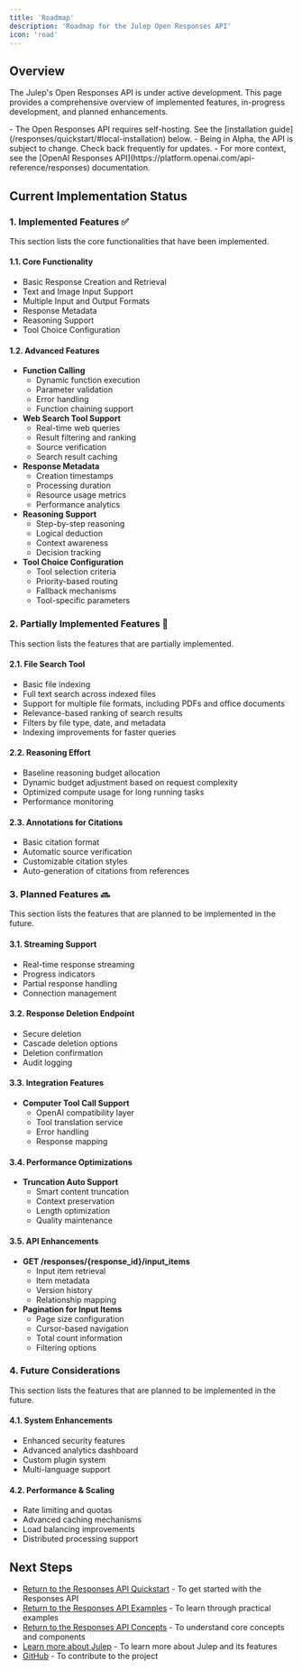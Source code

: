 ```yaml
---
title: 'Roadmap'
description: 'Roadmap for the Julep Open Responses API'
icon: 'road'
---
```


## Overview

The Julep's Open Responses API is under active development. This page provides a comprehensive overview of implemented features, in-progress development, and planned enhancements.

<Warning>
- The Open Responses API requires self-hosting. See the [installation guide](/responses/quickstart/#local-installation) below.
- Being in Alpha, the API is subject to change. Check back frequently for updates.
- For more context, see the [OpenAI Responses API](https://platform.openai.com/api-reference/responses) documentation.
</Warning>

## Current Implementation Status

### 1. Implemented Features ✅

This section lists the core functionalities that have been implemented.

#### 1.1. Core Functionality
- Basic Response Creation and Retrieval
- Text and Image Input Support
- Multiple Input and Output Formats
- Response Metadata
- Reasoning Support
- Tool Choice Configuration

#### 1.2. Advanced Features
- **Function Calling**
  - Dynamic function execution
  - Parameter validation
  - Error handling
  - Function chaining support
- **Web Search Tool Support**
  - Real-time web queries
  - Result filtering and ranking
  - Source verification
  - Search result caching
- **Response Metadata**
  - Creation timestamps
  - Processing duration
  - Resource usage metrics
  - Performance analytics
- **Reasoning Support**
  - Step-by-step reasoning
  - Logical deduction
  - Context awareness
  - Decision tracking
- **Tool Choice Configuration**
  - Tool selection criteria
  - Priority-based routing
  - Fallback mechanisms
  - Tool-specific parameters

### 2. Partially Implemented Features 🔄

This section lists the features that are partially implemented.

#### 2.1. File Search Tool
- Basic file indexing
- Full text search across indexed files
- Support for multiple file formats, including PDFs and office documents
- Relevance-based ranking of search results
- Filters by file type, date, and metadata
- Indexing improvements for faster queries

#### 2.2. Reasoning Effort
- Baseline reasoning budget allocation
- Dynamic budget adjustment based on request complexity
- Optimized compute usage for long running tasks
- Performance monitoring

#### 2.3. Annotations for Citations
- Basic citation format
- Automatic source verification
- Customizable citation styles
- Auto-generation of citations from references

### 3. Planned Features 🔜

This section lists the features that are planned to be implemented in the future.

#### 3.1. Streaming Support

  - Real-time response streaming
  - Progress indicators
  - Partial response handling
  - Connection management

#### 3.2. Response Deletion Endpoint

  - Secure deletion
  - Cascade deletion options
  - Deletion confirmation
  - Audit logging

#### 3.3. Integration Features

- **Computer Tool Call Support**
  - OpenAI compatibility layer
  - Tool translation service
  - Error handling
  - Response mapping

#### 3.4. Performance Optimizations
- **Truncation Auto Support**
  - Smart content truncation
  - Context preservation
  - Length optimization
  - Quality maintenance

#### 3.5. API Enhancements
- **GET /responses/{response_id}/input_items**
  - Input item retrieval
  - Item metadata
  - Version history
  - Relationship mapping
- **Pagination for Input Items**
  - Page size configuration
  - Cursor-based navigation
  - Total count information
  - Filtering options

### 4. Future Considerations

This section lists the features that are planned to be implemented in the future.

#### 4.1. System Enhancements
- Enhanced security features
- Advanced analytics dashboard
- Custom plugin system
- Multi-language support

#### 4.2. Performance & Scaling
- Rate limiting and quotas
- Advanced caching mechanisms
- Load balancing improvements
- Distributed processing support

## Next Steps

- [Return to the Responses API Quickstart](/responses/quickstart) - To get started with the Responses API
- [Return to the Responses API Examples](/responses/examples) - To learn through practical examples
- [Return to the Responses API Concepts](/responses/concepts) - To understand core concepts and components
- [Learn more about Julep](/introduction/julep) - To learn more about Julep and its features
- [GitHub](https://github.com/julep-ai/julep) - To contribute to the project